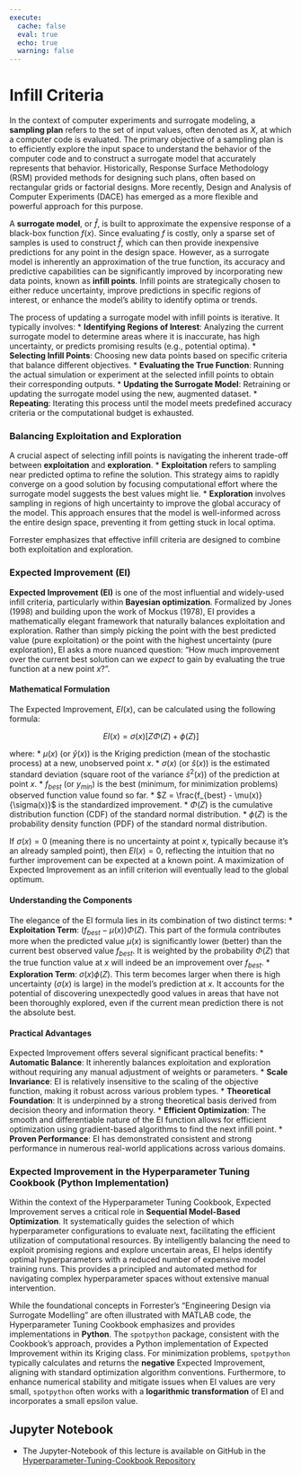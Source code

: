 ```yaml
---
execute:
  cache: false
  eval: true
  echo: true
  warning: false
---
```


# Infill Criteria

In the context of computer experiments and surrogate modeling, a **sampling plan** refers to the set of input values, often denoted as $X$, at which a computer code is evaluated. The primary objective of a sampling plan is to efficiently explore the input space to understand the behavior of the computer code and to construct a surrogate model that accurately represents that behavior. Historically, Response Surface Methodology (RSM) provided methods for designing such plans, often based on rectangular grids or factorial designs. More recently, Design and Analysis of Computer Experiments (DACE) has emerged as a more flexible and powerful approach for this purpose.

A **surrogate model**, or $\hat{f}$, is built to approximate the expensive response of a black-box function $f(x)$. Since evaluating $f$ is costly, only a sparse set of samples is used to construct $\hat{f}$, which can then provide inexpensive predictions for any point in the design space. However, as a surrogate model is inherently an approximation of the true function, its accuracy and predictive capabilities can be significantly improved by incorporating new data points, known as **infill points**. Infill points are strategically chosen to either reduce uncertainty, improve predictions in specific regions of interest, or enhance the model's ability to identify optima or trends.

The process of updating a surrogate model with infill points is iterative. It typically involves:
*   **Identifying Regions of Interest**: Analyzing the current surrogate model to determine areas where it is inaccurate, has high uncertainty, or predicts promising results (e.g., potential optima).
*   **Selecting Infill Points**: Choosing new data points based on specific criteria that balance different objectives.
*   **Evaluating the True Function**: Running the actual simulation or experiment at the selected infill points to obtain their corresponding outputs.
*   **Updating the Surrogate Model**: Retraining or updating the surrogate model using the new, augmented dataset.
*   **Repeating**: Iterating this process until the model meets predefined accuracy criteria or the computational budget is exhausted.

### Balancing Exploitation and Exploration

A crucial aspect of selecting infill points is navigating the inherent trade-off between **exploitation** and **exploration**.
*   **Exploitation** refers to sampling near predicted optima to refine the solution. This strategy aims to rapidly converge on a good solution by focusing computational effort where the surrogate model suggests the best values might lie.
*   **Exploration** involves sampling in regions of high uncertainty to improve the global accuracy of the model. This approach ensures that the model is well-informed across the entire design space, preventing it from getting stuck in local optima.

Forrester emphasizes that effective infill criteria are designed to combine both exploitation and exploration.

### Expected Improvement (EI)

**Expected Improvement (EI)** is one of the most influential and widely-used infill criteria, particularly within **Bayesian optimization**. Formalized by Jones (1998) and building upon the work of Mockus (1978), EI provides a mathematically elegant framework that naturally balances exploitation and exploration. Rather than simply picking the point with the best predicted value (pure exploitation) or the point with the highest uncertainty (pure exploration), EI asks a more nuanced question: "How much improvement over the current best solution can we *expect* to gain by evaluating the true function at a new point $x$?".

#### Mathematical Formulation

The Expected Improvement, $EI(x)$, can be calculated using the following formula:

$$ EI(x) = \sigma(x) \left[ Z \Phi(Z) + \phi(Z) \right] $$

where:
*   $\mu(x)$ (or $\hat{y}(x)$) is the Kriging prediction (mean of the stochastic process) at a new, unobserved point $x$.
*   $\sigma(x)$ (or $\hat{s}(x)$) is the estimated standard deviation (square root of the variance $\hat{s}^2(x)$) of the prediction at point $x$.
*   $f_{best}$ (or $y_{min}$) is the best (minimum, for minimization problems) observed function value found so far.
*   $Z = \frac{f_{best} - \mu(x)}{\sigma(x)}$ is the standardized improvement.
*   $\Phi(Z)$ is the cumulative distribution function (CDF) of the standard normal distribution.
*   $\phi(Z)$ is the probability density function (PDF) of the standard normal distribution.

If $\sigma(x) = 0$ (meaning there is no uncertainty at point $x$, typically because it's an already sampled point), then $EI(x) = 0$, reflecting the intuition that no further improvement can be expected at a known point. A maximization of Expected Improvement as an infill criterion will eventually lead to the global optimum.

#### Understanding the Components

The elegance of the EI formula lies in its combination of two distinct terms:
*   **Exploitation Term**: $(f_{best} - \mu(x)) \Phi(Z)$. This part of the formula contributes more when the predicted value $\mu(x)$ is significantly lower (better) than the current best observed value $f_{best}$. It is weighted by the probability $\Phi(Z)$ that the true function value at $x$ will indeed be an improvement over $f_{best}$.
*   **Exploration Term**: $\sigma(x) \phi(Z)$. This term becomes larger when there is high uncertainty ($\sigma(x)$ is large) in the model's prediction at $x$. It accounts for the potential of discovering unexpectedly good values in areas that have not been thoroughly explored, even if the current mean prediction there is not the absolute best.

#### Practical Advantages

Expected Improvement offers several significant practical benefits:
*   **Automatic Balance**: It inherently balances exploitation and exploration without requiring any manual adjustment of weights or parameters.
*   **Scale Invariance**: EI is relatively insensitive to the scaling of the objective function, making it robust across various problem types.
*   **Theoretical Foundation**: It is underpinned by a strong theoretical basis derived from decision theory and information theory.
*   **Efficient Optimization**: The smooth and differentiable nature of the EI function allows for efficient optimization using gradient-based algorithms to find the next infill point.
*   **Proven Performance**: EI has demonstrated consistent and strong performance in numerous real-world applications across various domains.

### Expected Improvement in the Hyperparameter Tuning Cookbook (Python Implementation)

Within the context of the Hyperparameter Tuning Cookbook, Expected Improvement serves a critical role in **Sequential Model-Based Optimization**. It systematically guides the selection of which hyperparameter configurations to evaluate next, facilitating the efficient utilization of computational resources. By intelligently balancing the need to exploit promising regions and explore uncertain areas, EI helps identify optimal hyperparameters with a reduced number of expensive model training runs. This provides a principled and automated method for navigating complex hyperparameter spaces without extensive manual intervention.

While the foundational concepts in Forrester's "Engineering Design via Surrogate Modelling" are often illustrated with MATLAB code, the Hyperparameter Tuning Cookbook emphasizes and provides implementations in **Python**. The `spotpython` package, consistent with the Cookbook's approach, provides a Python implementation of Expected Improvement within its Kriging class. For minimization problems, `spotpython` typically calculates and returns the **negative** Expected Improvement, aligning with standard optimization algorithm conventions. Furthermore, to enhance numerical stability and mitigate issues when EI values are very small, `spotpython` often works with a **logarithmic transformation** of EI and incorporates a small epsilon value.



## Jupyter Notebook

:::{.callout-note}

* The Jupyter-Notebook of this lecture is available on GitHub in the [Hyperparameter-Tuning-Cookbook Repository](https://github.com/sequential-parameter-optimization/Hyperparameter-Tuning-Cookbook/blob/main/006_infill.ipynb)

:::


